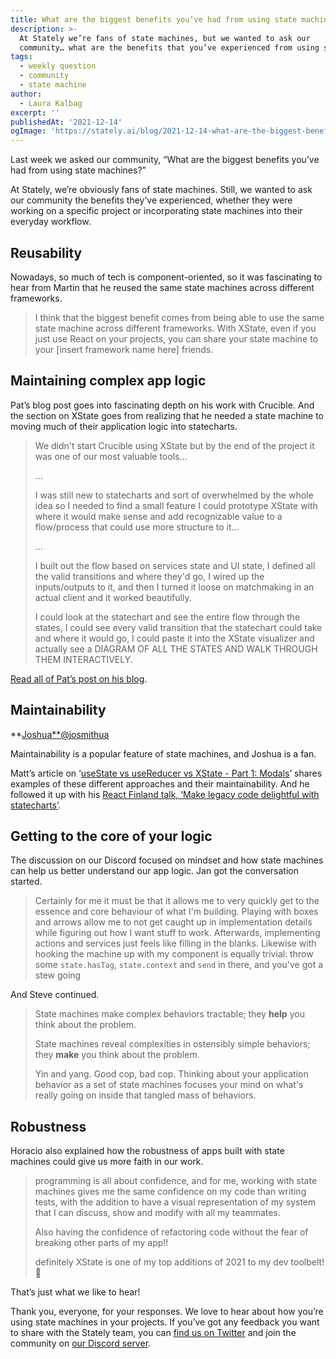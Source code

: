 ```yaml
---
title: What are the biggest benefits you’ve had from using state machines?
description: >-
  At Stately we’re fans of state machines, but we wanted to ask our
  community… what are the benefits that you’ve experienced from using state machines?
tags:
  - weekly question
  - community
  - state machine
author:
  - Laura Kalbag
excerpt: ''
publishedAt: '2021-12-14'
ogImage: 'https://stately.ai/blog/2021-12-14-what-are-the-biggest-benefits-youve-had-from-using-state-machines.png'
---
```


Last week we asked our community, “What are the biggest benefits you’ve had from using state machines?”

At Stately, we’re obviously fans of state machines. Still, we wanted to ask our community the benefits they’ve experienced, whether they were working on a specific project or incorporating state machines into their everyday workflow.

## Reusability

Nowadays, so much of tech is component-oriented, so it was fascinating to hear from Martin that he reused the same state machines across different frameworks.

<Tweet id="1469042301783654417" />

> I think that the biggest benefit comes from being able to use the same state machine across different frameworks. With XState, even if you just use React on your projects, you can share your state machine to your [insert framework name here] friends.

## Maintaining complex app logic

<Tweet id="1468992722686017540" />

Pat’s blog post goes into fascinating depth on his work with Crucible. And the section on XState goes from realizing that he needed a state machine to moving much of their application logic into statecharts.

> We didn't start Crucible using XState but by the end of the project it was one of our most valuable tools…
>
> …
>
> I was still new to statecharts and sort of overwhelmed by the whole idea so I needed to find a small feature I could prototype XState with where it would make sense and add recognizable value to a flow/process that could use more structure to it…
>
> …
>
> I built out the flow based on services state and UI state, I defined all the valid transitions and where they'd go, I wired up the inputs/outputs to it, and then I turned it loose on matchmaking in an actual client and it worked beautifully.
>
> I could look at the statechart and see the entire flow through the states, I could see every valid transition that the statechart could take and where it would go, I could paste it into the XState visualizer and actually see a DIAGRAM OF ALL THE STATES AND WALK THROUGH THEM INTERACTIVELY.

[Read all of Pat’s post on his blog](https://tivac.com/2020/10/19/crucible-rip/).

## Maintainability

**[Joshua**@josmithua](https://twitter.com/josmithua)

Maintainability is a popular feature of state machines, and Joshua is a fan.

<Tweet id="1468958231028326419" />

  Matt’s article on ‘[useState vs useReducer vs XState - Part 1: Modals](https://stately.ai/blog/usestate-vs-usereducer-vs-xstate-part-1-modals)’ shares examples of these different approaches and their maintainability. And he followed it up with his [React Finland talk, ‘Make legacy code delightful with statecharts’](https://www.youtube.com/watch?v=zll9uDQOOq0).

## Getting to the core of your logic

The discussion on our Discord focused on mindset and how state machines can help us better understand our app logic. Jan got the conversation started.

> Certainly for me it must be that it allows me to very quickly get to the essence and core behaviour of what I'm building. Playing with boxes and arrows allow me to not get caught up in implementation details while figuring out how I want stuff to work. Afterwards, implementing actions and services just feels like filling in the blanks. Likewise with hooking the machine up with my component is equally trivial: throw some `state.hasTag`, `state.context` and `send` in there, and you've got a stew going

And Steve continued.

> State machines make complex behaviors tractable; they **help** you think about the problem.
>
> State machines reveal complexities in ostensibly simple behaviors; they **make** you think about the problem.
>
> Yin and yang. Good cop, bad cop. Thinking about your application behavior as a set of state machines focuses your mind on what's really going on inside that tangled mass of behaviors.

## Robustness

Horacio also explained how the robustness of apps built with state machines could give us more faith in our work.

> programming is all about confidence, and for me, working with state machines gives me the same confidence on my code than writing tests, with the addition to have a visual representation of my system that I can discuss, show and modify with all my teammates.
>
> Also having the confidence of refactoring code without the fear of breaking other parts of my app!!
>
> definitely XState is one of my top additions of 2021 to my dev toolbelt! 💪

That’s just what we like to hear!

Thank you, everyone, for your responses. We love to hear about how you’re using state machines in your projects. If you’ve got any feedback you want to share with the Stately team, you can [find us on Twitter](https://twitter.com/statelyai) and join the community on [our Discord server](https://discord.gg).